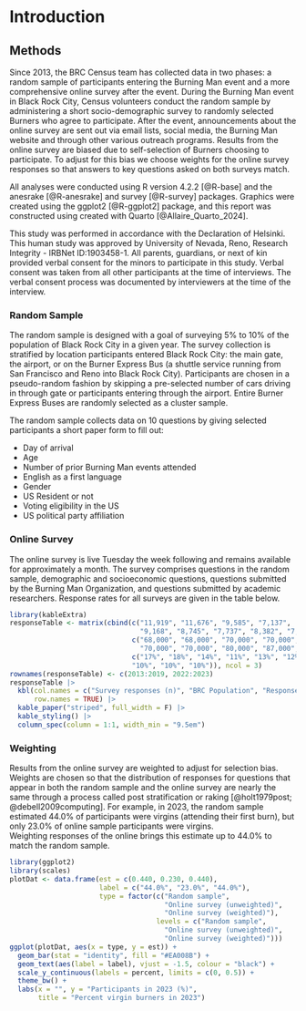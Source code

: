 # Introduction

## Methods

Since 2013, the BRC Census team has collected data in two phases: a random sample of participants entering the Burning Man event and a more comprehensive online survey after the event. During the Burning Man event in Black Rock City, Census volunteers conduct the random sample by administering a short socio-demographic survey to randomly selected Burners who agree to participate. After the event, announcements about the online survey are sent out via email lists, social media, the Burning Man website and through other various outreach programs. Results from the online survey are biased due to self-selection of Burners choosing to participate. To adjust for this bias we choose weights for the online survey responses so that answers to key questions asked on both surveys match.

All analyses were conducted using R version 4.2.2 [@R-base] and the anesrake [@R-anesrake] and survey [@R-survey] packages. Graphics were created using the ggplot2 [@R-ggplot2] package, and this report was constructed using created with Quarto [@Allaire_Quarto_2024].

This study was performed in accordance with the Declaration of Helsinki. This human study was approved by University of Nevada, Reno, Research Integrity - IRBNet ID:1903458-1. All parents, guardians, or next of kin provided verbal consent for the minors to participate in this study. Verbal consent was taken from all other participants at the time of interviews. The verbal consent process was documented by interviewers at the time of the interview.

### Random Sample

The random sample is designed with a goal of surveying 5% to 10% of the population of Black Rock City in a given year. The survey collection is stratified by location participants entered Black Rock City: the main gate, the airport, or on the Burner Express Bus (a shuttle service running from San Francisco and Reno into Black Rock City). Participants are chosen in a pseudo-random fashion by skipping a pre-selected number of cars driving in through gate or participants entering through the airport. Entire Burner Express Buses are randomly selected as a cluster sample.

The random sample collects data on 10 questions by giving selected participants a short paper form to fill out:

-   Day of arrival
-   Age
-   Number of prior Burning Man events attended
-   English as a first language
-   Gender
-   US Resident or not
-   Voting eligibility in the US
-   US political party affiliation

### Online Survey

The online survey is live Tuesday the week following and remains available for approximately a month. The survey comprises questions in the random sample, demographic and socioeconomic questions, questions submitted by the Burning Man Organization, and questions submitted by academic researchers. Response rates for all surveys are given in the table below.

```r
library(kableExtra)
responseTable <- matrix(cbind(c("11,919", "11,676", "9,585", "7,137", 
                                "9,168", "8,745", "7,737", "8,382", "7,712"),
                              c("68,000", "68,000", "70,000", "70,000", 
                                "70,000", "70,000", "80,000", "87,000", "77,000"),
                              c("17%", "18%", "14%", "11%", "13%", "12%",
                              "10%", "10%", "10%")), ncol = 3)
rownames(responseTable) <- c(2013:2019, 2022:2023)
responseTable |>
  kbl(col.names = c("Survey responses (n)", "BRC Population", "Response rate"),
      row.names = TRUE) |>
  kable_paper("striped", full_width = F) |>
  kable_styling() |>
  column_spec(column = 1:1, width_min = "9.5em")

```

### Weighting

Results from the online survey are weighted to adjust for selection bias. Weights are chosen so that the distribution of responses for questions that appear in both the random sample and the online survey are nearly the same through a process called post stratification or raking [@holt1979post; @debell2009computing]. For example, in 2023, the random sample estimated 44.0% of participants were virgins (attending their first burn), but only 23.0% of online sample participants were virgins.\
Weighting responses of the online brings this estimate up to 44.0% to match the random sample.

```r
library(ggplot2)
library(scales)
plotDat <- data.frame(est = c(0.440, 0.230, 0.440),
                      label = c("44.0%", "23.0%", "44.0%"),
                      type = factor(c("Random sample", 
                                      "Online survey (unweighted)",
                                      "Online survey (weighted)"),
                                    levels = c("Random sample", 
                                      "Online survey (unweighted)",
                                      "Online survey (weighted)")))
ggplot(plotDat, aes(x = type, y = est)) +
  geom_bar(stat = "identity", fill = "#EA008B") +
  geom_text(aes(label = label), vjust = -1.5, colour = "black") +
  scale_y_continuous(labels = percent, limits = c(0, 0.5)) +
  theme_bw() +
  labs(x = "", y = "Participants in 2023 (%)",
       title = "Percent virgin burners in 2023")
```

